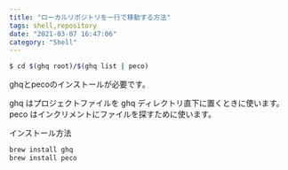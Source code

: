 ```yaml
---
title: "ローカルリポジトリを一行で移動する方法"
tags: shell,repository
date: "2021-03-07 16:47:06"
category: "Shell"
---
```


```bash
$ cd $(ghq root)/$(ghq list | peco)
```

ghqとpecoのインストールが必要です。

ghq はプロジェクトファイルを ghq ディレクトリ直下に置くときに使います。
peco はインクリメントにファイルを探すために使います。

インストール方法

```bash
brew install ghq
brew install peco
```
